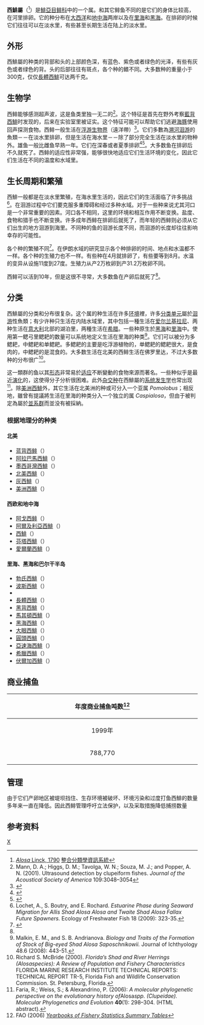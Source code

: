 {{Automatic taxobox
| taxon = Alosa
| authority = 
| image = Alosa fallax.jpg
| image_caption = 芬塔西鯡
}}
'''西鯡屬'''（{{lang|la|Alosa}}<ref>[http://www.itis.gov/servlet/SingleRpt/SingleRpt?search_topic=TSN&search_value=161701 ''Alosa'' Linck, 1790] {{Wayback|url=http://www.itis.gov/servlet/SingleRpt/SingleRpt?search_topic=TSN&search_value=161701 |date=20210215083317 }} [[整合分類學資訊系統|整合分類學資訊系統]]</ref>）是[[鯡亞目|鯡亞目]][[鲱科|鲱科]]中的一个属。和其它鲱鱼不同的是它们的身体比较高，在河里排卵。它的种分布在[[大西洋|大西洋]]和[[地中海|地中海]]两岸以及在[[里海|里海]]和[[黑海|黑海]]。在排卵的时候它们往往可以在淡水里，有些甚至长期生活在陆上的淡水里。

==外形==
西鯡屬的种类的背部和头的上部颜色深，有蓝色、紫色或者绿色的光泽，有些有灰色或者绿色的背。头的后部往往有斑点，各个种的鳍不同。大多数种的重量小于300克，仅仅[[長體西鯡|長體西鯡]]可达两千克。

==生物学==
西鲱能够感测超声波，这是鱼类里独一无二的<ref name="Mann">Mann, D. A.; Higgs, D. M.; Tavolga, W. N.; Souza, M. J.; and Popper, A. N. (2001). Ultrasound detection by clupeiform fishes. ''Journal of the Acoustical Society of America'' 109:3048–3054 </ref>。这个特征是首先在野外考察[[藍背西鯡|藍背西鯡]]时发现的，后来在实验室里被证实。这个特征可能可以帮助它们逃避[[海豚|海豚]]使用回声探测食物。西鲱一般生活在[[浮游生物界|浮游生物界]]（遠洋帶）<ref name="Greek">{{cite journal| author=D. C. Bobori, E. T. Koutrakis and P. S. Economidis| year=2001| title=Shad Species In Greek Waters – An Historical Overview And Present Status| journal=Bulletin Français De La Pêche Et De La Pisciculture| volume=362-363| pages=1101-1108| url=http://www.onema.fr/BFPP/bfpp/Article/362_363/362p1101.pdf| format=[[PDF|PDF]]| accessdate=31 January 2014| deadurl=yes| archiveurl=https://web.archive.org/web/20140131075624/http://www.onema.fr/BFPP/bfpp/Article/362_363/362p1101.pdf| archivedate=2014-01-31}}</ref>。它们多數為[[洄游#洄游的种类|溯河洄游]]的魚類－－在淡水里排卵，但是生活在海水里－－除了部分完全生活在淡水里的物种外。雄鱼一般比雌鱼早熟一年。它们在深春或者夏季排卵<ref name="travis">{{cite thesis| type=M.Sc.| last=Ingram| first=Travis, R.| title=Age, growth and fecundity of Alabama shad (Alosa alabamae) in the Apalachicola River, Florida| year=2007| publisher=Clemson University| url=http://tigerprints.clemson.edu/all_theses/72/| accessdate=31 January 2014| archive-date=2019-12-07| archive-url=https://web.archive.org/web/20191207052736/https://tigerprints.clemson.edu/all_theses/72/| dead-url=no}}</ref><ref name="Bianco">{{cite journal| author=Bianco, P. G.| year=2002| title=The Status of the Twaite Shad, Alosa agone, in Italy and the Western Balkans| journal=Marine Ecology| volume=23, Supplement 1| pages=51–64| url=http://www.researchgate.net/publication/230242645_The_Status_of_the_Twaite_Shad_Alosa_agone_in_Italy_and_the_Western_Balkans/file/9fcfd5102f20278ab1.pdf| doi=10.1111/j.1439-0485.2002.tb00007.x| access-date=2015-08-23| archive-date=2014-02-03| archive-url=https://web.archive.org/web/20140203163056/http://www.researchgate.net/publication/230242645_The_Status_of_the_Twaite_Shad_Alosa_agone_in_Italy_and_the_Western_Balkans/file/9fcfd5102f20278ab1.pdf| dead-url=no}}</ref>。大多数鱼在排卵后不久就死了。西鲱的适应性非常强，能够很快地适应它们生活环境的变化，因此它们生活在不同的温度和水域里。

==生长周期和繁殖==
西鯡一般都是在淡水里繁殖，在海水里生活的，因此它们的生活面临了许多挑战<ref name="Lochet">Lochet, A., S. Boutry, and E. Rochard. ''Estuarine Phase during Seaward Migration for Allis Shad Alosa Alosa and Twaite Shad Alosa Fallax Future Spawners.'' Ecology of Freshwater Fish 18 (2009): 323-35.</ref>。在洄游过程中它们要克服多重障碍和经过多种水域。对于一些种来说尤其河口是一个非常重要的因素。河口各不相同，这里的环境和相互作用不断变换。盐度、食物和猎手也不断变换。许多成年西鲱在排卵后就死了，而年轻的西鲱则必须从它们出生的地方洄游到海里。不同种的鱼的洄游长度不同，而洄游的长度却往往影响幸存的可能性。

各个种的繁殖不同<ref name="Coad">{{cite journal| author=Coad, Brian| title=Shad in Iranian Waters| year=1997| journal=THE SHAD FOUNDATION’S SHAD JOURNAL| volume=2| number=4| pages=4-7| url=http://www.cbr.washington.edu/shadfoundation/shad/JOURNAL2/vol2n4.pdf| format=[[PDF|PDF]]| issn=1094-4990| accessdate=2015年9月4日| deadurl=yes| archiveurl=https://web.archive.org/web/20130910020735/http://www.cbr.washington.edu/shadfoundation/shad/JOURNAL2/vol2n4.pdf| archivedate=2013年9月10日}}</ref>。在伊朗水域的研究显示各个种排卵的时间、地点和水温都不一样。各个种的生殖力也不一样。有些种在4月就排卵了，有些要等到8月。水温的变异从设施11度到27度。生殖力从产2万枚卵到产31.2万枚卵不同。

西鲱可以活到10年，但是这很不寻常，大多数鱼在产卵后就死了<ref name=Coad/>。

==分类==
西鯡屬的分类和分布很复杂。这个属的种生活在许多[[動物棲地|环境]]裡，许多[[分类单元|分类单元]]屬於[[洄游|洄游]]性魚類；有少许种只生活在内陆水域里，其中包括一種生活在[[爱尔兰|爱尔兰]][[基拉尼|基拉尼]]、两种生活在[[意大利|意大利]]北部的湖泊里，两種生活在[[希腊|希腊]]。一些种原生於[[黑海|黑海]]和[[里海|里海]]中。使用第一鳃弓里鳃耙的数量可以系统地定义生活在里海的种类<ref name="Malkin">Malkin, E. M., and S. B. Andrianova. ''Biology and Traits of the Formation of Stock of Big-eyed Shad Alosa Saposchnikowii.'' Journal of Ichthyology 48.6 (2008): 443-51.</ref>。它们可以被分为多鳃耙，中鳃耙和单鳃耙。多鳃耙的主要是吃浮游植物的，单鳃耙的鳃耙很大，是食肉的，中鳃耙的是混食的。大多数生活在北美的西鲱生活在佛罗里达，不过大多数种的分布很广<ref name=McBride>Richard S. McBride (2000). ''Florida’s Shad and River Herrings (Alosaspecies): A Review of Population and Fishery Characteristics'' FLORIDA MARINE RESEARCH INSTITUTE TECHNICAL REPORTS: TECHNICAL REPORT TR-5, Florida Fish and Wildlife Conservation Commission. St. Petersburg, Florida.</ref>。

这一類群的鱼以其[[形態學_(生物學)|形态]]非常易於[[适应|适应]]不断變動的食物來源而著名。一些种似乎是最近[[演化|演化]]的，这使得分子分析很困难。此外[[杂交种|杂交种]]在西鯡屬的[[系统发生学|系统发生学]]也常出现<ref name="Faria">Faria, R.; Weiss, S.; & Alexandrino, P. (2006): ''A molecular phylogenetic perspective on the evolutionary history of ''Alosa'' spp. (Clupeidae).'' ''Molecular Phylogenetics and Evolution'' '''40'''(1): 298–304. <small>{{doi|10.1016/j.ympev.2006.02.008}}</small> (HTML abstract).</ref>。除[[美洲西鯡|美洲西鯡]]外，其它生活在北美洲的种或可分入一个亚属 ''Pomolobus''；相反地，雖曾有提議將生活在里海的种类分入一个独立的属 ''Caspialosa''，但由于被判定為屬於[[並系群|並系群]]而並没有被採納。

===根据地理分的种类===
====北美====
* [[蓝背西鲱|蓝背西鲱]]（{{lang|la|Alosa aestivalis}}）
* [[阿拉巴馬西鯡|阿拉巴馬西鯡]]（{{lang|la|Alosa alabamae}}）
* [[墨西哥灣西鯡|墨西哥灣西鯡]]（{{lang|la|Alosa chrysochloris}}）
* [[北美西鯡|北美西鯡]]（{{lang|la|Alosa mediocris}}）
* [[灰西鯡|灰西鯡]]（{{lang|la|Alosa pseudoharengus}}）
* [[美洲西鯡|美洲西鯡]]（{{lang|la|Alosa sapidissima}}）

====西欧和地中海====
* [[阿戈西鲱|阿戈西鲱]]（{{lang|la|Alosa agone}}）
* [[阿爾及利亞西鯡|阿爾及利亞西鯡]]（{{lang|la|Alosa algeriensis}}）
* [[西鯡|西鯡]]（{{lang|la|Alosa alosa}}）
* [[芬塔西鯡|芬塔西鯡]]（{{lang|la|Alosa fallax}}）
* [[愛爾蘭西鯡|愛爾蘭西鯡]]（{{lang|la|Alosa killarnensis}}）

====里海、黑海和巴尔干半岛====
* [[勃氏西鯡|勃氏西鯡]]（{{lang|la|Alosa braschnikowi}}）
* [[波斯西鯡|波斯西鯡]]（{{lang|la|Alosa caspia}}）
* {{lang|la|Alosa curensis}}
* [[長體西鯡|長體西鯡]]（{{lang|la|Alosa immaculata}}）
* [[黑背西鯡|黑背西鯡]]（{{lang|la|Alosa kessleri}}）
* [[馬其頓西鯡|馬其頓西鯡]]（{{lang|la|Alosa macedonica}}）
* [[黑海西鯡|黑海西鯡]]（{{lang|la|Alosa maeotica}}）
* [[大眼西鯡|大眼西鯡]]（{{lang|la|Alosa saposchnikowii}}）
* [[圓頭西鯡|圓頭西鯡]]（{{lang|la|Alosa sphaerocephala}}）
* [[亞速海西鯡|亞速海西鯡]]（{{lang|la|Alosa tanaica}}）
* [[希臘西鯡|希臘西鯡]]（{{lang|la|Alosa vistonica}}）
* [[伏爾加西鯡|伏爾加西鯡]]（{{lang|la|Alosa volgensis}}）

==商业捕鱼==
{| class="wikitable"
|-
! colspan=7 align="center" width="640px"| '''年度商业捕鱼吨数'''<ref>FAO (2006) [ftp://ftp.fao.org/fi/stat/summary/default.htm ''Yearbooks of Fishery Statistics Summary Tables'']{{dead link|date=2018年4月 |bot=InternetArchiveBot |fix-attempted=yes }}
</ref>
|-
! 1999年
! 2000年
! 2001年
! 2002年
! 2003年
! 2004年
! 2005年
|-
| align="center"| 788,770
| align="center"| 860,346
| align="center"| 665,284
| align="center"| 589,692
| align="center"| 524,800
| align="center"| 569,160
| align="center"| 605,548 
|}

==管理==
由于它们产卵地区被堤坝挡住、生存环境被破坏、环境污染和过度打鱼西鯡的数量多年来一直在降低。因此西鲱管理呼吁立法保护，以及采取措施降低捕捞数量

==参考资料==
{{reflist}}

{{Taxonbar}}
{{餌料魚}}

[[分类:鲱科|X]]